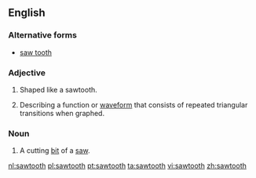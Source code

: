 ==English==

===Alternative forms===
*[[saw tooth]]

===Adjective===
{{en-adj|-}}

#Shaped like a sawtooth.
#{{context|mathematics|engineering}} Describing a function or [[waveform]] that consists of repeated triangular transitions when graphed.

===Noun===
{{en-noun|pl=sawteeth}}

# A cutting [[bit]] of a [[saw]].

[[nl:sawtooth]]
[[pl:sawtooth]]
[[pt:sawtooth]]
[[ta:sawtooth]]
[[vi:sawtooth]]
[[zh:sawtooth]]